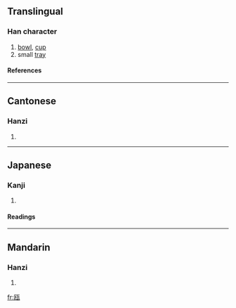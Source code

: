 {{see|甌}}

==Translingual==
===Han character===
{{Han char|rn=98|rad=瓦|as=04|sn=9|four=|canj=尸大一女弓 (SKMVN)}}
# [[bowl]], [[cup]]
# small [[tray]]
====References====
{{Han ref|kx=0748.201|dkj=21464|dj=1157.070|hdz=21422.100|uh=74EF|ud=29935}}

----
==Cantonese==
===Hanzi===
{{yue-hanzi|jyut=|y=au1}}
# {{defn|Cantonese}}

----
==Japanese==
===Kanji===
{{ja-kanji|grade=|rs=瓦04}}
# {{defn|Japanese}} 
====Readings====
{{ja-readings|on=[[おう]] (ō)|kun=[[かめ]] (kame), [[ほとぎ]] (hotogi)}}

----
==Mandarin==
===Hanzi===
{{cmn-hanzi|tra=甌|pin=[[ōu]] (ou1)|wg=ou<sup>1</sup>}}
# {{defn|Mandarin}}

[[fr:瓯]]